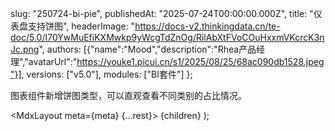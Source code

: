 
  slug: "250724-bi-pie",
  publishedAt: "2025-07-24T00:00:00.000Z",
  title: "仪表盘支持饼图",
  headerImage: "https://docs-v2.thinkingdata.cn/te-doc/5.0/I70YwMuEfiKXMwkp9yWcgTdZnOg/RilAbXtFVoCOuHxxmVKcrcK3nJc.png",
  authors: [{"name":"Mood","description":"Rhea产品经理","avatarUrl":"https://youke1.picui.cn/s1/2025/08/25/68ac090db1528.jpeg"}],
  versions: ["v5.0"],
  modules: ["BI套件"]
};

图表组件新增饼图类型，可以直观查看不同类别的占比情况。

  <MdxLayout meta={meta} {...rest}>
    {children}
  </MdxLayout>
);


